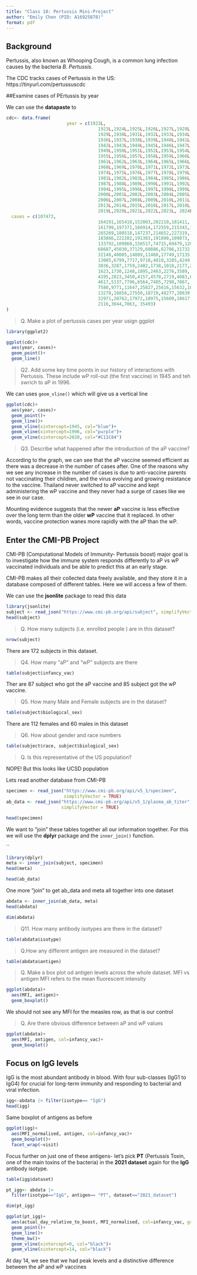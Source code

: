 ```yaml
---
title: "Class 18: Pertussis Mini-Project"
author: "Emily Chen (PID: A16925878)"
format: pdf
---
```


## Background 

Pertussis, also known as Whooping Cough, is a common lung infection causes by the bacteria *B. Pertussis*.

The CDC tracks cases of Pertussis in the US: 
https://tinyurl.com/pertussuscdc

##Examine cases of PErtussis by year

We can use the **datapaste** to

```r
cdc<- data.frame(
                       year = c(1922L,
                                   1923L,1924L,1925L,1926L,1927L,1928L,
                                   1929L,1930L,1931L,1932L,1933L,1934L,1935L,
                                   1936L,1937L,1938L,1939L,1940L,1941L,
                                   1942L,1943L,1944L,1945L,1946L,1947L,1948L,
                                   1949L,1950L,1951L,1952L,1953L,1954L,
                                   1955L,1956L,1957L,1958L,1959L,1960L,
                                   1961L,1962L,1963L,1964L,1965L,1966L,1967L,
                                   1968L,1969L,1970L,1971L,1972L,1973L,
                                   1974L,1975L,1976L,1977L,1978L,1979L,1980L,
                                   1981L,1982L,1983L,1984L,1985L,1986L,
                                   1987L,1988L,1989L,1990L,1991L,1992L,1993L,
                                   1994L,1995L,1996L,1997L,1998L,1999L,
                                   2000L,2001L,2002L,2003L,2004L,2005L,
                                   2006L,2007L,2008L,2009L,2010L,2011L,2012L,
                                   2013L,2014L,2015L,2016L,2017L,2018L,
                                   2019L,2020L,2021L,2022L,2023L, 2024L),
  cases = c(107473,
                                   164191,165418,152003,202210,181411,
                                   161799,197371,166914,172559,215343,179135,
                                   265269,180518,147237,214652,227319,103188,
                                   183866,222202,191383,191890,109873,
                                   133792,109860,156517,74715,69479,120718,
                                   68687,45030,37129,60886,62786,31732,28295,
                                   32148,40005,14809,11468,17749,17135,
                                   13005,6799,7717,9718,4810,3285,4249,
                                   3036,3287,1759,2402,1738,1010,2177,2063,
                                   1623,1730,1248,1895,2463,2276,3589,
                                   4195,2823,3450,4157,4570,2719,4083,6586,
                                   4617,5137,7796,6564,7405,7298,7867,
                                   7580,9771,11647,25827,25616,15632,10454,
                                   13278,16858,27550,18719,48277,28639,
                                   32971,20762,17972,18975,15609,18617,6124,
                                   2116,3044,7063, 35493)
)
```

> Q. Make a plot of pertussis cases per year usign ggplot

```r
library(ggplot2)

ggplot(cdc)+
  aes(year, cases)+
  geom_point()+
  geom_line()
```

 > Q2. Add some key time points in our history of interactions with Pertussis. These include wP roll-out (the first vaccine) in 1945 and teh swrich to aP in 1996.
 
We can uses `geom_vline()` which will give us a vertical line

```r
ggplot(cdc)+
  aes(year, cases)+
  geom_point()+
  geom_line()+
  geom_vline(xintercept=1945, col="blue")+
  geom_vline(xintercept=1996, col="purple")+
  geom_vline(xintercept=2020, col="#C11C84")

```

> Q3. Describe what happened after the introduction of the aP vaccine?

According to the graph, we can see that the aP vaccine seemed efficient as there was a decrease in the number of cases after. One of the reasons why we see any increase in the number of cases is due to anti-vaccine parents not vaccinating their children, and the virus evolving and growing resistance to the vaccine. Thailand never switched to aP vaccine and kept administering the wP vaccine and they never had a surge of cases like we see in our case.

Mounting evidence suggests that the newer **aP** vaccine is less effective over the long term than the older **wP** vaccine that it replaced. In other words, vaccine protection wanes more rapidly with the aP than the wP.


## Enter the CMI-PB Project

CMI-PB (Computational Models of Immunity- Pertussis boost) major goal is to investigate how the immune system responds differently to aP vs wP vaccinated individuals and be able to predict this at an early stage.

CMI-PB makes all their collected data freely available, and they store it in a database composed of different tables. Here we will access a few of them.


We can use the **jsonlite** package to read this data

```r
library(jsonlite)
subject <- read_json("https://www.cmi-pb.org/api/subject", simplifyVector = TRUE) 
head(subject)
```
 
> Q. How many subjects (i.e. enrolled people ) are in this dataset?

```r
nrow(subject)
```
There are 172 subjects in this dataset.

> Q4. How many "aP" and "wP" subjects are there

```r
table(subject$infancy_vac)
```

Ther are 87 subject who got the aP vaccine and 85 subject got the wP vaccine.

>Q5. How many Male and Female subjects are in the dataset?

```r
table(subject$biological_sex)
```
There are 112 females and 60 males in this dataset

> Q6. How about gender and race numbers

```r
table(subject$race, subject$biological_sex)
```

 > Q. Is this representative of the US population?
 
 NOPE! But this looks like UCSD population
 
 Lets read another database from CMI-PB
 
```r
specimen <- read_json("https://www.cmi-pb.org/api/v5_1/specimen",
                      simplifyVector = TRUE)
ab_data <- read_json("https://www.cmi-pb.org/api/v5_1/plasma_ab_titer",
                     simplifyVector = TRUE)
```
 
 
```r
head(specimen)
```
 
We want to "join" these tables together all our information together. For this we will use the  **dplyr** package and the `inner_join()` function.

``
```r
library(dplyr)
meta <- inner_join(subject, specimen)
head(meta)
```
```r
head(ab_data)
```

One more "join" to get ab_data and meta all together into one dataset
```r
abdata <- inner_join(ab_data, meta)
head(abdata)
```
```r
dim(abdata)
```

> Q11. How many antibody isotypes are there in the dataset?

```r
table(abdata$isotype)
```

> Q.How any different antigen are measured in the dataset?

```r
table(abdata$antigen)
```

> Q. Make a box plot od antigen levels across the whole dataset. MFI vs antigen
MFI refers to the mean fluorescent intensity

```r
ggplot(abdata)+
  aes(MFI, antigen)+
  geom_boxplot()
```
We should not see any MFI for the measles row, as that is our control

> Q. Are there obvious difference between aP and wP values

```r
ggplot(abdata)+
  aes(MFI, antigen, col=infancy_vac)+
  geom_boxplot()
```
## Focus on IgG levels

IgG is the most abundant antibody in blood. With four sub-classes (IgG1 to IgG4) for crucial for long-term immunity and responding to bacterial  and viral infection.

```r
igg<-abdata |> filter(isotype== "IgG")
head(igg)
```

Same boxplot of antigens as before

```r
ggplot(igg)+
  aes(MFI_normalised, antigen, col=infancy_vac)+
  geom_boxplot()+
  facet_wrap(~visit)
```

Focus further on just one of these antigens- let's pick **PT** (Pertussis Toxin, one of the main toxins of the bacteria) in the **2021 dataset** again for the **IgG** antibody isotype.


```r
table(igg$dataset)
```

```r
pt_igg<- abdata |>
  filter(isotype=="IgG", antigen== "PT", dataset=="2021_dataset")
```

```r
dim(pt_igg)
```
```r
ggplot(pt_igg)+
  aes(actual_day_relative_to_boost, MFI_normalised, col=infancy_vac, group=subject_id)+
  geom_point()+ 
  geom_line()+
  theme_bw()+
  geom_vline(xintercept=0, col="black")+
  geom_vline(xintercept=14, col="black")
```
At day 14, we see that we had peak levels and a distinctive difference between the aP and wP vaccines


